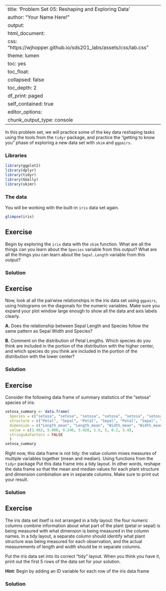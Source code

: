 
---
title: 'Problem Set 05: Reshaping and Exploring Data'
author: "Your Name Here!"
output:
  html_document:
    css: "https://wjhopper.github.io/sds201_labs/assets/css/lab.css"
    theme: lumen
    toc: yes
    toc_float:
      collapsed: false
    toc_depth: 2
    df_print: paged
    self_contained: true
editor_options: 
  chunk_output_type: console
---

In this problem set, we will practice some of the key data reshaping tasks using the tools from the `tidyr` package, and practice the "getting to know you" phase of exploring a new data set with `skim` and `ggpairs`.

### Libraries
```r
library(ggplot2)
library(dplyr)
library(tidyr)
library(GGally)
library(skimr)
```

### The data
You will be working with the built-in `iris` data set again.

```r
glimpse(iris)
```



## Exercise
Begin by exploring the `iris` data with the `skim` function. What are all the things can you learn about the `Species` variable from this output? What are all the things you can learn about the `Sepal.Length` variable from this output?


### Solution


## Exercise
Now, look at all the pairwise relationships in the iris data set using `ggpairs`, using histograms on the diagonals for the numeric variables. Make sure you expand your plot window large enough to show all the data and axis labels clearly.

**A.** Does the relationship between Sepal Length and Species follow the same pattern as Sepal Width and Species?

**B.** Comment on the distribution of Petal Lengths. Which species do you think are included in the portion of the distribution with the higher center, and which species do you think are included in the portion of the distribution with the lower center?


### Solution


## Exercise
Consider the following data frame of summary statistics of the "setosa" species of iris:

```r
setosa_summary <- data.frame(
  Species = c("setosa", "setosa", "setosa", "setosa", "setosa", "setosa", "setosa", "setosa"),
  structure = c("Petal", "Sepal", "Petal", "Sepal", "Petal", "Sepal", "Petal", "Sepal"),
  dimension = c("Length_mean", "Length_mean", "Width_mean", "Width_mean", "Length_median", "Length_median", "Width_median", "Width_median"),
  value = c(1.462, 5.006, 0.246, 3.428, 1.5, 5, 0.2, 3.4),
  stringsAsFactors = FALSE
  )
setosa_summary
```

Right now, this data frame is not tidy: the value column mixes measures of multiple variables together (mean and median). Using functions from the `tidyr` package Put this data frame into a tidy layout. In other words, reshape the data frame so that the mean and median values for each plant structure and dimension combination are in separate columns. Make sure to print out your result.

### Solution

## Exercise
The iris data set itself is not arranged in a tidy layout: the four numeric columns combine information about what part of the plant (petal or sepal) is being measured with what dimension is being measured in the column names. In a tidy layout, a separate column should identify what plant structure was being measured for each observation, and the actual measurements of length and width should be in separate columns.

Put the iris data set into its correct "tidy" layout. When you think you have it, print out the first 5 rows of the data set for your solution.

<div class="attention">
**Hint**: Begin by adding an ID variable for each row of the iris data frame
</div>

### Solution
